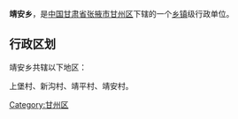 {{中国乡级行政区
| 行政区全称 = 靖安乡
| 景观照片文件名 =
| 景观照片描述 =
| 汉语拼音 =
| 通用拼音 =
| 注音符號 =
| 其它标音类型1 =
| 其它标音1 =
| 其它标音类型2 =
| 其它标音2 =
| 其它语言类型1 =
| 其它语言地名1 =
| 其它语言类型2 =
| 其它语言地名2 =
| 上级行政区 = [[甘肃省|甘肃省]][[张掖市|张掖市]][[甘州区|甘州区]]
| 行政区类别 = [[乡|乡]]
| 行政区划代码 =
| 地理坐标 =
| 总面积 =
| 户籍人口 =
| 户籍人口年份 =
| 常住人口 =
| 常住人口年份 =
| 人口密度 =
| 行政区划 =
| 官方网站 =
| 政府驻地 =
| 邮政编码 =
| 毗邻行政区 =
| 位置图文件名 =
| 位置图描述 =
}}
'''靖安乡'''，是[[中华人民共和国|中国]][[甘肃省|甘肃省]][[张掖市|张掖市]][[甘州区|甘州区]]下辖的一个[[乡镇|乡镇]]级行政单位。

== 行政区划 ==
靖安乡共辖以下地区：

上堡村、新沟村、靖平村、靖安村。

{{甘肃小作品}}
{{甘州区行政区划}}

[[Category:甘州区|Category:甘州区]]